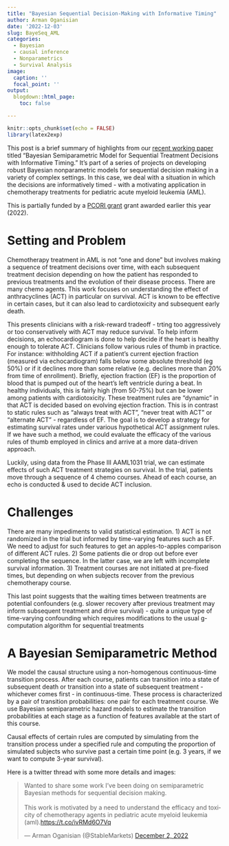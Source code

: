 ```yaml
---
title: "Bayesian Sequential Decision-Making with Informative Timing"
author: Arman Oganisian
date: '2022-12-03'
slug: BayeSeq_AML
categories:
  - Bayesian
  - causal inference
  - Nonparametrics
  - Survival Analysis
image:
  caption: ''
  focal_point: ''
output:
  blogdown::html_page:
    toc: false

---
```


```r
knitr::opts_chunk$set(echo = FALSE)
library(latex2exp)

```

This post is a brief summary of highlights from our [recent working paper](https://arxiv.org/abs/2211.16393) titled "Bayesian Semiparametric Model for Sequential Treatment Decisions with Informative Timing." It's part of a series of projects on developing robust Bayesian nonparametric models for sequential decision making in a variety of complex settings. In this case, we deal with a situation in which the decisions are informatively timed - with a motivating application in chemotherapy treatments for pediatric acute myeloid leukemia (AML).

This is partially funded by a [PCORI grant](https://www.pcori.org/research-results/2022/statistical-methods-optimizing-dynamic-patient-level-treatment-and-monitoring-strategies) grant awarded earlier this year (2022).

# Setting and Problem

Chemotherapy treatment in AML is not “one and done” but involves making a sequence of treatment decisions over time, with each subsequent treatment decision depending on how the patient has responded to previous treatments and the evolution of their disease process. There are many chemo agents. This work focuses on understanding the effect of anthracyclines (ACT) in particular on survival. ACT is known to be effective in certain cases, but it can also lead to cardiotoxicity and subsequent early death.

This presents clinicians with a risk-reward tradeoff - trting too aggressively or too conservatively with ACT may reduce survival. To help inform decisions, an echocardiogram is done to help decide if the heart is healthy enough to tolerate ACT. Clinicians follow various rules of thumb in practice. For instance: withholding ACT if a patient’s current ejection fraction (measured via echocardiogram) falls below some absolute threshold (eg 50%) or if it declines more than some relative (e.g. declines more than 20% from time of enrollment). Briefly, ejection fraction (EF) is the proportion of blood that is pumped out of the heart's left ventricle during a beat. In healthy individuals, this is fairly high (from 50-75%) but can be lower among patients with cardiotoxicity. These treatment rules are "dynamic" in that ACT is decided based on evolving ejection fraction. This is in contrast to static rules such as “always treat with ACT”, “never treat with ACT” or “alternate ACT” - regardless of EF. The goal is to develop a strategy for estimating survival rates under various hypothetical ACT assignment rules. If we have such a method, we could evaluate the efficacy of the various rules of thumb employed in clinics and arrive at a more data-driven approach.

Luckily, using data from the Phase III AAML1031 trial, we can estimate effects of such ACT treatment strategies on survival. In the trial, patients move through a sequence of 4 chemo courses. Ahead of each course, an echo is conducted & used to decide ACT inclusion.

# Challenges
There are many impediments to valid statistical estimation. 1) ACT is not randomized in the trial but informed by time-varying features such as EF. We need to adjust for such features to get an apples-to-apples comparison of different ACT rules. 2) Some patients die or drop out before ever completing the sequence. In the latter case, we are left with incomplete survival information. 3) Treatment courses are not initiated at pre-fixed times, but depending on when subjects recover from the previous chemotherapy course.

This last point suggests that the waiting times between treatments are potential confounders (e.g. slower recovery after previous treatment may inform subsequent treatment and drive survival) - quite a unique type of time-varying confounding which requires modifications to the usual g-computation algorithm for sequential treatments

# A Bayesian Semiparametric Method

We model the causal structure using a non-homogenous continuous-time transition process. After each course, patients can transition into a state of subsequent death or transition into a state of subsequent treatment - whichever comes first - in continuous-time. These process is characterized by a pair of transition probabilities: one pair for each treatment course. We use Bayesian semiparametric hazard models to estimate the transition probabilities at each stage as a function of features available at the start of this course.

Causal effects of certain rules are computed by simulating from the transition process under a specified rule and computing the proportion of simulated subjects who survive past a certain time point (e.g. 3 years, if we want to compute 3-year survival).

Here is a twitter thread with some more details and images:

<blockquote class="twitter-tweet"><p lang="en" dir="ltr">Wanted to share some work I’ve been doing on semiparametric Bayesian methods for sequential decision making.<br><br>This work is motivated by a need to understand the efficacy and toxicity of chemotherapy agents in pediatric acute myeloid leukemia (aml).<a href="https://t.co/ivRMd6O7Vq">https://t.co/ivRMd6O7Vq</a></p>&mdash; Arman Oganisian (@StableMarkets) <a href="https://twitter.com/StableMarkets/status/1598711965857087489?ref_src=twsrc%5Etfw">December 2, 2022</a></blockquote> <script async src="https://platform.twitter.com/widgets.js" charset="utf-8"></script>